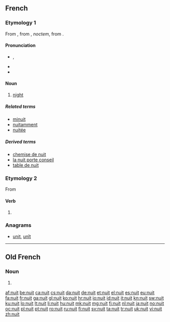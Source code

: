 ==French==

===Etymology 1===
From {{etyl|fro|fr}} {{term|noit|lang=fro}}, from {{etyl|la|fr}} {{term|nox|lang=la}}, ''noctem'', from {{etyl|ine-pro|fr}} {{term/t|ine-pro|*nókʷts}}.

====Pronunciation====
* {{IPA|/nɥi/|lang=fr}}, {{X-SAMPA|/nHi/}}
* {{audio|Fr-nuit.ogg|audio (une nuit)}}
* {{homophones|nui|nuis|nuits|lang=fr}}

====Noun====
{{fr-noun|f}}

# [[night]]

=====Related terms=====
* [[minuit]]
* [[nuitamment]]
* [[nuitée]]

=====Derived terms=====
* [[chemise de nuit]]
* [[la nuit porte conseil]]
* [[table de nuit]]

===Etymology 2===
From {{l|fr|nuire}}

====Verb====
{{fr-verb-form}}

# {{form of|third person singular present|nuire|lang=fr}}

===Anagrams===
* [[unit#French|unit]], [[unît#French|unît]]

----

==Old French==

===Noun===
{{fro-noun|f}}

# {{alternative form of|noit|lang=fro}}

[[af:nuit]]
[[be:nuit]]
[[ca:nuit]]
[[cs:nuit]]
[[da:nuit]]
[[de:nuit]]
[[et:nuit]]
[[el:nuit]]
[[es:nuit]]
[[eu:nuit]]
[[fa:nuit]]
[[fr:nuit]]
[[ga:nuit]]
[[gl:nuit]]
[[ko:nuit]]
[[hr:nuit]]
[[io:nuit]]
[[id:nuit]]
[[it:nuit]]
[[kn:nuit]]
[[sw:nuit]]
[[ku:nuit]]
[[lo:nuit]]
[[lt:nuit]]
[[li:nuit]]
[[hu:nuit]]
[[mk:nuit]]
[[mg:nuit]]
[[fj:nuit]]
[[nl:nuit]]
[[ja:nuit]]
[[no:nuit]]
[[oc:nuit]]
[[pl:nuit]]
[[pt:nuit]]
[[ro:nuit]]
[[ru:nuit]]
[[fi:nuit]]
[[sv:nuit]]
[[ta:nuit]]
[[tr:nuit]]
[[uk:nuit]]
[[vi:nuit]]
[[zh:nuit]]